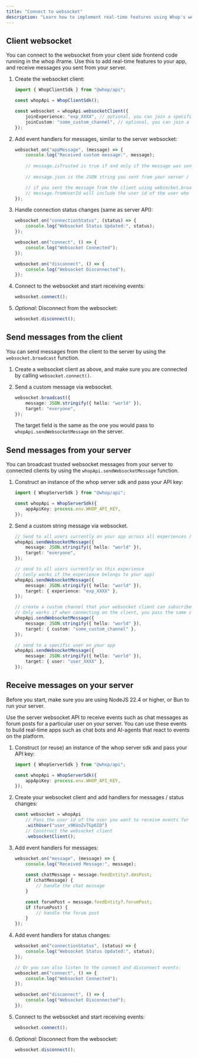 ```yaml
---
title: "Connect to websocket"
description: "Learn how to implement real-time features using Whop's websocket API"
---
```



## Client websocket

You can connect to the websocket from your client side frontend code running in the whop iframe.
Use this to add real-time features to your app, and receive messages you sent from your server. 

1. Create the websocket client:

	```typescript
	import { WhopClientSdk } from "@whop/api";

	const whopApi = WhopClientSdk();

	const websocket = whopApi.websocketClient({
		joinExperience: "exp_XXXX", // optional, you can join a specific experience channel (ie, the one you are currently viewing).
		joinCustom: "some_custom_channel", // optional, you can join a custom channel.
	});
	```

2. Add event handlers for messages, similar to the server websocket:

	```typescript
	websocket.on("appMessage", (message) => {
		console.log("Received custom message:", message);
		
		// message.isTrusted is true if and only if the message was sent from your server with your private app API key.
		
		// message.json is the JSON string you sent from your server / client.

		// if you sent the message from the client using websocket.broadcast, 
		// message.fromUserId will include the user id of the user who sent the message.
	});
	```

3. Handle connection status changes (same as server API):

	```typescript
	websocket.on("connectionStatus", (status) => {
		console.log("Websocket Status Updated:", status);
	});

	websocket.on("connect", () => {
		console.log("Websocket Connected");
	});

	websocket.on("disconnect", () => {
		console.log("Websocket Disconnected");
	});
	```

4. Connect to the websocket and start receiving events:

	```typescript
	websocket.connect();
	```

5. _Optional:_ Disconnect from the websocket:

	```typescript
	websocket.disconnect();
	```

## Send messages from the client

You can send messages from the client to the server by using the `websocket.broadcast` function.

1. Create a websocket client as above, and make sure you are connected by calling `websocket.connect()`.

2. Send a custom message via websocket.

	```typescript
	websocket.broadcast({
		message: JSON.stringify({ hello: "world" }),
		target: "everyone",
	});
	```

	The target field is the same as the one you would pass to `whopApi.sendWebsocketMessage` on the server.

## Send messages from your server

You can broadcast trusted websocket messages from your server to connected clients by using the `whopApi.sendWebsocketMessage` function.

1. Construct an instance of the whop server sdk and pass your API key:

	```typescript
	import { WhopServerSdk } from "@whop/api";

	const whopApi = WhopServerSdk({
		appApiKey: process.env.WHOP_API_KEY,
	});
	```

2. Send a custom string message via websocket.

	```typescript
	// Send to all users currently on your app across all experiences / views.
	whopApi.sendWebsocketMessage({
		message: JSON.stringify({ hello: "world" }),
		target: "everyone",
	});

	// send to all users currently on this experience
	// (only works if the experience belongs to your app)
	whopApi.sendWebsocketMessage({
		message: JSON.stringify({ hello: "world" }),
		target: { experience: "exp_XXXX" },
	});

	// create a custom channel that your websocket client can subscribe to.
	// Only works if when connecting on the client, you pass the same custom channel name.
	whopApi.sendWebsocketMessage({
		message: JSON.stringify({ hello: "world" }),
		target: { custom: "some_custom_channel" },
	});

	// send to a specific user on your app
	whopApi.sendWebsocketMessage({
		message: JSON.stringify({ hello: "world" }),
		target: { user: "user_XXXX" },
	});
	```


## Receive messages on your server

<Info>Before you start, make sure you are using NodeJS 22.4 or higher, or Bun to run your server.</Info>

Use the server websocket API to receive events such as chat messages as forum posts for a particular user on your server.
You can use these events to build real-time apps such as chat bots and AI-agents that react to events on the platform.

1. Construct (or reuse) an instance of the whop server sdk and pass your API key: 

	```typescript
	import { WhopServerSdk } from "@whop/api";

	const whopApi = WhopServerSdk({
		appApiKey: process.env.WHOP_API_KEY,
	});
	```

2. Create your websocket client and add handlers for messages / status changes:

	```typescript
	const websocket = whopApi
		// Pass the user id of the user you want to receive events for
		.withUser("user_v9KUoZvTGp6ID")
		// Construct the websocket client
		.websocketClient();
	```

3. Add event handlers for messages:

	```typescript
	websocket.on("message", (message) => {
		console.log("Received Message:", message);
		
		const chatMessage = message.feedEntity?.dmsPost;
		if (chatMessage) {
			// handle the chat message
		}

		const forumPost = message.feedEntity?.forumPost;
		if (forumPost) {
			// handle the forum post
		}
	});
	```

4. Add event handlers for status changes:

	```typescript
	websocket.on("connectionStatus", (status) => {
		console.log("Websocket Status Updated:", status);
	});

	// Or you can also listen to the connect and disconnect events:
	websocket.on("connect", () => {
		console.log("Websocket Connected");
	});

	websocket.on("disconnect", () => {
		console.log("Websocket Disconnected");
	});
	```

5. Connect to the websocket and start receiving events:

	```typescript
	websocket.connect();
	```

6. _Optional:_ Disconnect from the websocket:

	```typescript
	websocket.disconnect();
	```
